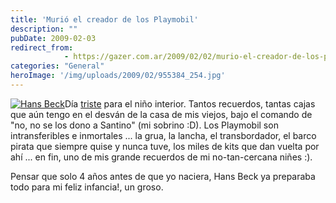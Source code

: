 ```yaml
---
title: 'Murió el creador de los Playmobil'
description: ""
pubDate: 2009-02-03
redirect_from: 
            - https://gazer.com.ar/2009/02/02/murio-el-creador-de-los-playmobil/
categories: "General"
heroImage: '/img/uploads/2009/02/955384_254.jpg'
---
```

[![](/img/uploads/2009/02/955384_254.jpg "Hans Beck")](/img/uploads/2009/02/955384_254.jpg)Día [triste](http://www.lanacion.com.ar/nota.asp?nota_id=1095883) para el niño interior. Tantos recuerdos, tantas cajas que aún tengo en el desván de la casa de mis viejos, bajo el comando de "no, no se los dono a Santino" (mi sobrino :D). Los Playmobil son intransferibles e inmortales ... la grua, la lancha, el transbordador, el barco pirata que siempre quise y nunca tuve, los miles de kits que dan vuelta por ahí ... en fin, uno de mis grande recuerdos de mi no-tan-cercana niñes :).

Pensar que solo 4 años antes de que yo naciera, Hans Beck ya preparaba todo para mi feliz infancia!, un groso.
